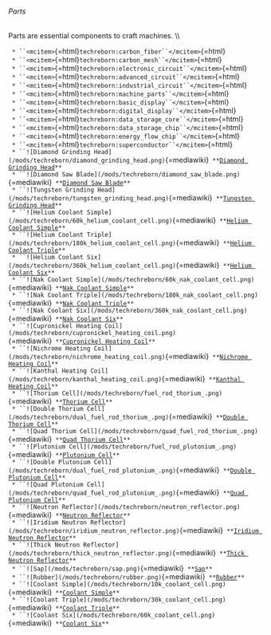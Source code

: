 ###### Parts

Parts are essential components to craft machines. \\\\

` * ``<mcitem>`{=html}`techreborn:carbon_fiber``</mcitem>`{=html}\
` * ``<mcitem>`{=html}`techreborn:carbon_mesh``</mcitem>`{=html}\
` * ``<mcitem>`{=html}`techreborn:electronic_circuit``</mcitem>`{=html}\
` * ``<mcitem>`{=html}`techreborn:advanced_circuit``</mcitem>`{=html}\
` * ``<mcitem>`{=html}`techreborn:industrial_circuit``</mcitem>`{=html}\
` * ``<mcitem>`{=html}`techreborn:machine_parts``</mcitem>`{=html}\
` * ``<mcitem>`{=html}`techreborn:basic_display``</mcitem>`{=html}\
` * ``<mcitem>`{=html}`techreborn:digital_display``</mcitem>`{=html}\
` * ``<mcitem>`{=html}`techreborn:data_storage_core``</mcitem>`{=html}\
` * ``<mcitem>`{=html}`techreborn:data_storage_chip``</mcitem>`{=html}\
` * ``<mcitem>`{=html}`techreborn:energy_flow_chip``</mcitem>`{=html}\
` * ``<mcitem>`{=html}`techreborn:superconductor``</mcitem>`{=html}\
` * ``![Diamond Grinding Head](/mods/techreborn/diamond_grinding_head.png)`{=mediawiki}` **`[`Diamond Grinding Head`](items:part:diamond_grinding_head "wikilink")`**`\
` * ``![Diamond Saw Blade](/mods/techreborn/diamond_saw_blade.png)`{=mediawiki}` **`[`Diamond Saw Blade`](items:part:diamond_saw_blade "wikilink")`**`\
` * ``![Tungsten Grinding Head](/mods/techreborn/tungsten_grinding_head.png)`{=mediawiki}` **`[`Tungsten Grinding Head`](items:part:tungsten_grinding_head "wikilink")`**`\
` * ``![Helium Coolant Simple](/mods/techreborn/60k_helium_coolant_cell.png)`{=mediawiki}` **`[`Helium Coolant Simple`](items:part:helium_coolant_simple "wikilink")`**`\
` * ``![Helium Coolant Triple](/mods/techreborn/180k_helium_coolant_cell.png)`{=mediawiki}` **`[`Helium Coolant Triple`](items:part:helium_coolant_triple "wikilink")`**`\
` * ``![Helium Coolant Six](/mods/techreborn/360k_helium_coolant_cell.png)`{=mediawiki}` **`[`Helium Coolant Six`](items:part:helium_coolant_six "wikilink")`**`\
` * ``![Nak Coolant Simple](/mods/techreborn/60k_nak_coolant_cell.png)`{=mediawiki}` **`[`Nak Coolant Simple`](items:part:nak_coolant_simple "wikilink")`**`\
` * ``![Nak Coolant Triple](/mods/techreborn/180k_nak_coolant_cell.png)`{=mediawiki}` **`[`Nak Coolant Triple`](items:part:nak_coolant_triple "wikilink")`**`\
` * ``![Nak Coolant Six](/mods/techreborn/360k_nak_coolant_cell.png)`{=mediawiki}` **`[`Nak Coolant Six`](items:part:nak_coolant_six "wikilink")`**`\
` * ``![Cupronickel Heating Coil](/mods/techreborn/cupronickel_heating_coil.png)`{=mediawiki}` **`[`Cupronickel Heating Coil`](items:part:cupronickel_heating_coil "wikilink")`**`\
` * ``![Nichrome Heating Coil](/mods/techreborn/nichrome_heating_coil.png)`{=mediawiki}` **`[`Nichrome Heating Coil`](items:part:nichrome_heating_coil "wikilink")`**`\
` * ``![Kanthal Heating Coil](/mods/techreborn/kanthal_heating_coil.png)`{=mediawiki}` **`[`Kanthal Heating Coil`](items:part:kanthal_heating_coil "wikilink")`**`\
` * ``![Thorium Cell](/mods/techreborn/fuel_rod_thorium_.png)`{=mediawiki}` **`[`Thorium Cell`](items:part:thorium_cell "wikilink")`**`\
` * ``![Double Thorium Cell](/mods/techreborn/dual_fuel_rod_thorium_.png)`{=mediawiki}` **`[`Double Thorium Cell`](items:part:double_thorium_cell "wikilink")`**`\
` * ``![Quad Thorium Cell](/mods/techreborn/quad_fuel_rod_thorium_.png)`{=mediawiki}` **`[`Quad Thorium Cell`](items:part:quad_thorium_cell "wikilink")`**`\
` * ``![Plutonium Cell](/mods/techreborn/fuel_rod_plutonium_.png)`{=mediawiki}` **`[`Plutonium Cell`](items:part:plutonium_cell "wikilink")`**`\
` * ``![Double Plutonium Cell](/mods/techreborn/dual_fuel_rod_plutonium_.png)`{=mediawiki}` **`[`Double Plutonium Cell`](items:part:double_plutonium_cell "wikilink")`**`\
` * ``![Quad Plutonium Cell](/mods/techreborn/quad_fuel_rod_plutonium_.png)`{=mediawiki}` **`[`Quad Plutonium Cell`](items:part:quad_plutonium_cell "wikilink")`**`\
` * ``![Neutron Reflector](/mods/techreborn/neutron_reflector.png)`{=mediawiki}` **`[`Neutron Reflector`](items:part:neutron_reflector "wikilink")`**`\
` * ``![Iridium Neutron Reflector](/mods/techreborn/iridium_neutron_reflector.png)`{=mediawiki}` **`[`Iridium Neutron Reflector`](items:part:iridium_neutron_reflector "wikilink")`**`\
` * ``![Thick Neutron Reflector](/mods/techreborn/thick_neutron_reflector.png)`{=mediawiki}` **`[`Thick Neutron Reflector`](items:part:thick_neutron_reflector "wikilink")`**`\
` * ``![Sap](/mods/techreborn/sap.png)`{=mediawiki}` **`[`Sap`](items:part:sap "wikilink")`**`\
` * ``![Rubber](/mods/techreborn/rubber.png)`{=mediawiki}` **`[`Rubber`](items:part:rubber "wikilink")`**`\
` * ``![Coolant Simple](/mods/techreborn/10k_coolant_cell.png)`{=mediawiki}` **`[`Coolant Simple`](items:part:coolant_simple "wikilink")`**`\
` * ``![Coolant Triple](/mods/techreborn/30k_coolant_cell.png)`{=mediawiki}` **`[`Coolant Triple`](items:part:coolant_triple "wikilink")`**`\
` * ``![Coolant Six](/mods/techreborn/60k_coolant_cell.png)`{=mediawiki}` **`[`Coolant Six`](items:part:coolant_six "wikilink")`**`
